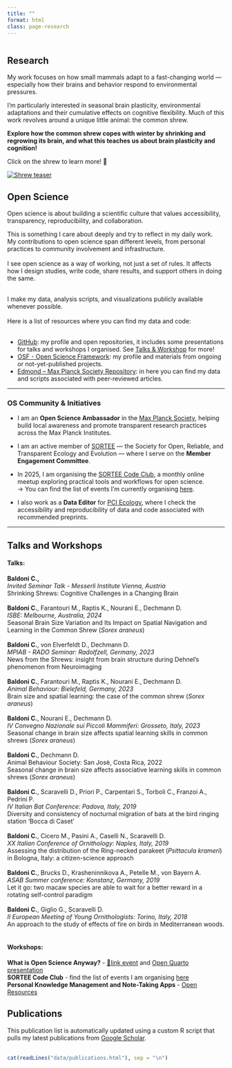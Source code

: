 ```yaml
---
title: ""
format: html
class: page-research
---
```


::: {.page-icon}
<img src="img/icons/research.svg" alt="" aria-hidden="true">
:::

## Research {#current-research}

My work focuses on how small mammals adapt to a fast-changing world — especially how their brains and behavior respond to environmental pressures.

I’m particularly interested in seasonal brain plasticity, environmental adaptations and their cumulative effects on cognitive flexibility. Much of this work revolves around a unique little animal: the common shrew.

**Explore how the common shrew copes with winter by shrinking and regrowing its brain, and what this teaches us about brain plasticity and cognition!**

<div class="shrew-wrapper">
  <div class="shrew-caption">Click on the shrew to learn more! 🐾</div>
  <a href="projects.qmd" class="hover-image-link">
    <img src="img/shrew.png" alt="Shrew teaser" class="hover-image">
  </a>
</div>


## Open Science {#open-science}

Open science is about building a scientific culture that values accessibility, transparency, reproducibility, and collaboration.

This is something I care about deeply and try to reflect in my daily work. <br> My contributions to open science span different levels, from personal practices to community involvement and infrastructure.  <br> <br>
I see open science as a way of working, not just a set of rules. It affects how I design studies, write code, share results, and support others in doing the same. <br> <br>

I make my data, analysis scripts, and visualizations publicly available whenever possible. <br><br>Here is a list of resources where you can find my data and code: <br><br>

- [GitHub](https://github.com/cecibaldoni?tab=repositories): my profile and open repositories, it includes some presentations for talks and workshops I organised. See [Talks & Workshop](#talks-workshops) for more! <br>
- [OSF - Open Science Framework](https://osf.io/jdxn2/): my profile and materials from ongoing or not-yet-published projects. <br>
- [Edmond – Max Planck Society Repository](https://edmond.mpg.de/dataverse/edmond/?q=%22Baldoni%2C+Cecilia%22): in here you can find my data and scripts associated with peer-reviewed articles. <br>

---

### OS Community & Initiatives

- I am an **Open Science Ambassador** in the [Max Planck Society](https://www.openscience-groups.mpg.de/ambassadors), helping build local awareness and promote transparent research practices across the Max Planck Institutes.
- I am an active member of [SORTEE](https://www.sortee.org/) — the Society for Open, Reliable, and Transparent Ecology and Evolution — where I serve on the **Member Engagement Committee**.
- In 2025, I am organising the [SORTEE Code Club](https://www.sortee.org/code_club/), a monthly online meetup exploring practical tools and workflows for open science.  
  → You can find the list of events I'm currently organising [here](https://docs.google.com/spreadsheets/d/1rOOOE7ghPduwtFftG0DJJf0DXVigAdcmQ0xdEwbKQXo/edit).

- I also work as a **Data Editor** for [PCI Ecology](https://ecology.peercommunityin.org/), where I check the accessibility and reproducibility of data and code associated with recommended preprints.

---

  
## Talks and Workshops {#talks-workshops}

#### **Talks**: 
**Baldoni C.,** <br>
*Invited Seminar Talk - Messerli Institute Vienna, Austria*<br>
Shrinking Shrews: Cognitive Challenges in a Changing Brain<br><br>
**Baldoni C.**, Farantouri M., Raptis K., Nourani E., Dechmann D. <br>
*ISBE: Melbourne, Australia, 2024* <br>
Seasonal Brain Size Variation and Its Impact on Spatial Navigation and Learning in the Common Shrew (*Sorex araneus*) <br><br>
**Baldoni C.**, von Elverfeldt D., Dechmann D.<br>
*MPIAB - RADO Seminar: Radolfzell, Germany, 2023*<br>
News from the Shrews: insight from brain structure during Dehnel’s phenomenon from Neuroimaging<br><br>
**Baldoni C.**, Farantouri M., Raptis K., Nourani E., Dechmann D.<br>
*Animal Behaviour: Bielefeld, Germany, 2023*<br>
Brain size and spatial learning: the case of the common shrew (*Sorex araneus*) <br><br>
**Baldoni C.**, Nourani E., Dechmann D.<br>
*IV Convegno Nazionale sui Piccoli Mammiferi: Grosseto, Italy, 2023*<br>
Seasonal change in brain size affects spatial learning skills in common shrews (*Sorex araneus*)<br><br>
**Baldoni C.**, Dechmann D.<br>
Animal Behaviour Society: San Josè, Costa Rica, 2022<br>
Seasonal change in brain size affects associative learning skills in common shrews (*Sorex araneus*)<br><br>
**Baldoni C.**, Scaravelli D., Priori P., Carpentari S., Torboli C., Franzoi A., Pedrini P.<br>
*IV Italian Bat Conference: Padova, Italy, 2019*<br>
Diversity and consistency of nocturnal migration of bats at the bird ringing station ‘Bocca di Caset’<br><br>
**Baldoni C.**, Cicero M., Pasini A., Caselli N., Scaravelli D.<br>
*XX Italian Conference of Ornithology: Naples, Italy, 2019*<br>
Assessing the distribution of the Ring-necked parakeet (*Psittacula krameri*) in Bologna, Italy: a citizen-science approach<br><br>
**Baldoni C.**, Brucks D., Krasheninnikova A., Petelle M., von Bayern A.<br>
*ASAB Summer conference: Konstanz, Germany, 2019*<br>
Let it go: two macaw species are able to wait for a better reward in a rotating self-control paradigm<br><br>
**Baldoni C.**, Giglio G., Scaravelli D.<br>
*II European Meeting of Young Ornithologists: Torino, Italy, 2018*<br>
An approach to the study of effects of fire on birds in Mediterranean woods.<br><br>

#### **Workshops**: 

**What is Open Science Anyway?** - [🔗link event](https://www.ab.mpg.de/events/40760/345436) and [Open Quarto presentation](https://github.com/cecibaldoni/OpenScience-Rado) <br>
**SORTEE Code Club** - find the list of events I am organising [here](https://docs.google.com/spreadsheets/d/1rOOOE7ghPduwtFftG0DJJf0DXVigAdcmQ0xdEwbKQXo/edit) <br>
**Personal Knowledge Management and Note-Taking Apps** - [Open Resources](https://github.com/cecibaldoni/PKM-workshop)


## Publications

This publication list is automatically updated using a custom R script that pulls my latest publications from [Google Scholar](https://scholar.google.com/). <br><br>


```r
cat(readLines("data/publications.html"), sep = "\n")
```
